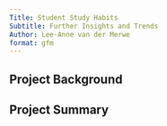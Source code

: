```yaml
---
Title: Student Study Habits
Subtitle: Further Insights and Trends
Author: Lee-Anne van der Merwe
format: gfm
---
```


## Project Background

## Project Summary

##